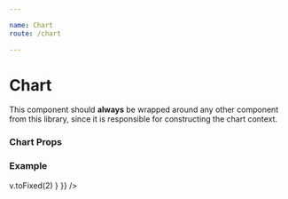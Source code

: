 ```yaml
---

name: Chart
route: /chart

---
```




# Chart

This component should **always** be wrapped around any other component from this library, since it is responsible for constructing the chart context.

### Chart Props

<Props of={Chart} table={true} />

### Example

<Playground>
<Chart
  style={{ height: 200, width: 400, backgroundColor: '#eee'}}
  data={[
  { x: -2, y: 15 },
  { x: -1, y: 10 },
  { x: 0, y: 12 },
  { x: 5, y: 8 },
  { x: 6, y: 12 },
  { x: 7, y: 14 },
  { x: 8, y: 12 },
  { x: 9, y: 13.5 },
  { x: 10, y: 18 },
]}
  padding={{ left: 40, bottom: 20, right: 20, top: 20 }}
  xDomain={{ min: -2, max: 10 }}
  yDomain={{ min: -4, max: 20 }}
>
  <VerticalAxis
    tickCount={10}
    theme={{ axis: { stroke: { color: '#aaa', width: 2 } }, ticks: { stroke: { color: '#aaa', width: 2 } }, labels: { formatter: (v) => v.toFixed(2) } }}
  />
  <HorizontalAxis tickCount={3} theme={{ axis: { stroke: { color: '#aaa', width: 2 } }, ticks: { stroke: { color: '#aaa', width: 2 } } }} />
  <Area />
  <Line theme={{ stroke: { color: 'red', width: 5 } }} />
</Chart>
</Playground>
